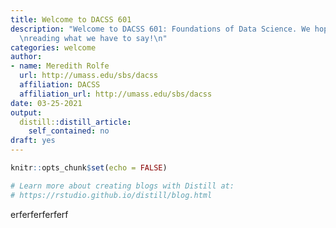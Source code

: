 ```yaml
---
title: Welcome to DACSS 601
description: "Welcome to DACSS 601: Foundations of Data Science. We hope you enjoy
  \nreading what we have to say!\n"
categories: welcome
author:
- name: Meredith Rolfe
  url: http://umass.edu/sbs/dacss
  affiliation: DACSS
  affiliation_url: http://umass.edu/sbs/dacss
date: 03-25-2021
output:
  distill::distill_article:
    self_contained: no
draft: yes
---
```


```r
knitr::opts_chunk$set(echo = FALSE)

# Learn more about creating blogs with Distill at:
# https://rstudio.github.io/distill/blog.html

```

erferferferferf


